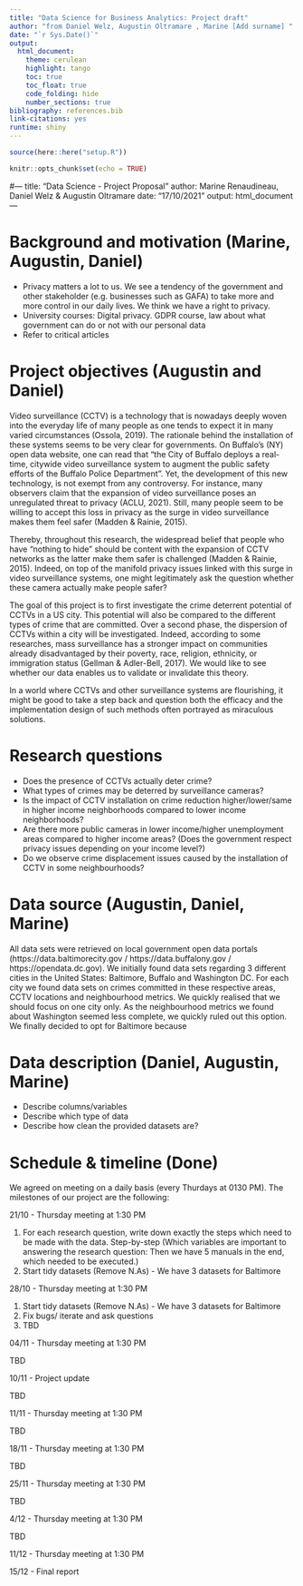 ```yaml
---
title: "Data Science for Business Analytics: Project draft"
author: "from Daniel Welz, Augustin Oltramare , Marine [Add surname] "
date: "`r Sys.Date()`"
output:
  html_document:
    theme: cerulean
    highlight: tango
    toc: true
    toc_float: true
    code_folding: hide
    number_sections: true
bibliography: references.bib
link-citations: yes
runtime: shiny
---
```


```r
source(here::here("setup.R"))
```

```r
knitr::opts_chunk$set(echo = TRUE)
```


#---
title: "Data Science - Project Proposal"
author: Marine Renaudineau, Daniel Welz & Augustin Oltramare
date: "17/10/2021"
output: html_document
---

# Background and motivation (Marine, Augustin, Daniel)

- Privacy matters a lot to us. We see a  tendency of the government and other stakeholder (e.g. businesses such as GAFA) to take more and more control in our daily lives. We think we have a right to privacy. 
- University courses: Digital privacy. GDPR course, law about what government can do or not with our personal data
- Refer to critical articles


# Project objectives (Augustin and Daniel)

Video surveillance (CCTV) is a technology that is nowadays deeply woven into the everyday life of many people as one tends to expect it in many varied circumstances (Ossola, 2019). The rationale behind the installation of these systems seems to be very clear for governments. On Buffalo’s (NY) open data website, one can read that “the City of Buffalo deploys a real-time, citywide video surveillance system to augment the public safety efforts of the Buffalo Police Department”. Yet, the development of this new technology, is not exempt from any controversy. For instance, many observers claim that the expansion of video surveillance poses an unregulated threat to privacy (ACLU, 2021). Still, many people seem to be willing to accept this loss in privacy as the surge in video surveillance makes them feel safer (Madden & Rainie, 2015).

Thereby, throughout this research, the widespread belief that people who have “nothing to hide" should be content with the expansion of CCTV networks as the latter make them safer is challenged (Madden & Rainie, 2015). Indeed, on top of the manifold privacy issues linked with this surge in video surveillance systems, one might legitimately ask the question whether these camera actually make people safer?

The goal of this project is to first investigate the crime deterrent potential of CCTVs in a US city. This potential will also be compared to the different types of crime that are committed. Over a second phase, the dispersion of CCTVs within a city will be investigated. Indeed, according to some researches, mass surveillance has a stronger impact on communities already disadvantaged by their poverty, race, religion, ethnicity, or immigration status (Gellman & Adler-Bell, 2017). We would like to see whether our data enables us to validate or invalidate this theory.

In a world where CCTVs and other surveillance systems are flourishing, it might be good to take a step back and question both the efficacy and the implementation design of such methods often portrayed as miraculous solutions.

# Research questions 

- Does the presence of CCTVs actually deter crime?
- What types of crimes may be deterred by surveillance cameras?
- Is the impact of CCTV installation on crime reduction higher/lower/same in higher income neighborhoods compared to lower income neighborhoods?
- Are there more public cameras in lower income/higher unemployment areas compared to higher income areas? (Does the government respect privacy issues depending on your income level?)
- Do we observe crime displacement issues caused by the installation of CCTV in some neighbourhoods?

# Data source (Augustin, Daniel, Marine)

All data sets were retrieved on local government open data portals (https://data.baltimorecity.gov / https://data.buffalony.gov / https://opendata.dc.gov). We initially found data sets regarding 3 different cities in the United States: Baltimore, Buffalo and Washington DC. For each city we found data sets on crimes committed in these respective areas, CCTV locations and neighbourhood metrics. We quickly realised that we should focus on one city only. As the neighbourhood metrics we found about Washington seemed less complete, we quickly ruled out this option. We finally decided to opt for Baltimore because 

# Data description (Daniel, Augustin, Marine)

- Describe columns/variables
- Describe which type of data
- Describe how clean the provided datasets are?


# Schedule & timeline (Done)

We agreed on meeting on a daily basis (every Thurdays at 0130 PM). The milestones of our project are the following:

21/10 - Thursday meeting at 1:30 PM

1) For each research question, write down exactly the steps which need to be made with the data. Step-by-step (Which variables are important to answering the research question: Then we have 5 manuals in the end, which needed to be executed.)
2) Start tidy datasets (Remove N.As) - We have 3 datasets for Baltimore

28/10 - Thursday meeting at 1:30 PM

1) Start tidy datasets (Remove N.As) - We have 3 datasets for Baltimore
2) Fix bugs/ iterate and ask questions
3) TBD

04/11 - Thursday meeting at 1:30 PM

TBD

10/11 - Project update 

TBD

11/11 - Thursday meeting at 1:30 PM

TBD

18/11 - Thursday meeting at 1:30 PM

TBD

25/11 - Thursday meeting at 1:30 PM

TBD

4/12 - Thursday meeting at 1:30 PM

TBD

11/12 - Thursday meeting at 1:30 PM


15/12 - Final report



